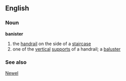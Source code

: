 ==English==
===Noun===
'''banister'''
# the [[handrail]] on the side of a [[staircase]]
# one of the [[vertical]] [[support]]s of a handrail; a [[baluster]]

===See also===
[[Newel]]